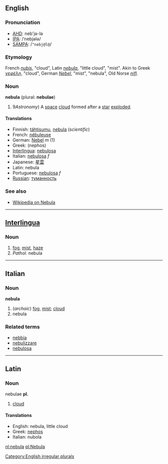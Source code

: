 ==English==

===Pronunciation===
*[[AHD]]: neb'jə-lə
*[[IPA]]: /ˈnebjələ/
*[[SAMPA]]: /<tt>"nebj@l@</tt>/

===Etymology===
French ''[[nubis]]'', "cloud", Latin ''[[nebula]]'', "little cloud", "mist". Akin to Greek ''[[νεφέλη]]'', "cloud", German ''[[Nebel]]'', "mist", "nebula", Old Norse ''[[nifl]]''.

===Noun===
'''nebula''' (plural: '''nebulae''')
#9''Astronomy'') A [[space]] [[cloud]] formed after a [[star]] [[explode]]d.

====Translations====
*Finnish: [[tähtisumu]], [[nebula]] (''scientific'')
*French: [[nébuleuse]]
*German: [[Nebel]] ''m'' (1)
*Greek: (nephos)
*[[Interlingua]]: [[nebulosa]]
*Italian: [[nebulosa]] ''f''
*Japanese: [[星雲]]
*Latin: nebula
*Portuguese: [[nebulosa]] ''f''
*[[Russian]]: [[туманность]]

===See also===
*[[wikipedia:en:Nebula|Wikipedia on Nebula]]

[[Category:English irregular plurals]]
----

==[[Interlingua]]==
===Noun===
# [[fog]], [[mist]], [[haze]]
# ''Pathol.'' nebula

----

==Italian==
===Noun===
'''nebula'''

# (''archaic'') [[fog]], [[mist]]; [[cloud]]
# nebula

===Related terms===
*[[nebbia]]
*[[nebulizzare]]
*[[nebulosa]]

----

==Latin==
===Noun===
nebulae '''pl.'''

# [[cloud]]

====Translations====
*English: nebula, little cloud
*Greek: [[nephos]]
*Italian: nubola

[[nl:nebula]]
[[pl:Nebula]]